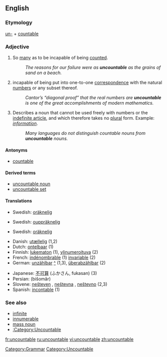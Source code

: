 ==English==
===Etymology===
[[un-#English|un-]] + [[countable]]
===Adjective===
{{wikipediamul|Uncountable set|Uncountable noun}}
{{en-adj-notcomp}}

# So [[many]] as to be incapable of being [[count]]ed.
#: ''The reasons for our failure were as '''uncountable''' as the grains of sand on a beach.''
# {{math}} incapable of being put into one-to-one [[correspondence]] with the natural [[number]]s or any subset thereof.
#: ''Cantor’s “diagonal proof” that the real numbers are '''uncountable''' is one of the great accomplishments of modern mathematics.''
# {{Linguistics}} Describes a noun that cannot be used freely with numbers or the [[indefinite article]], and which therefore takes no [[plural]] form.  Example: ''[[information]]''.
#: ''Many languages do not distinguish countable nouns from '''uncountable''' nouns.''

====Antonyms====
*[[countable]]

====Derived terms====
*[[uncountable noun]]
*[[uncountable set]]

====Translations====
{{trans-top|too many to be counted}}
{{trans-mid}}
*Swedish: [[oräknelig]]
{{trans-bottom}}
{{trans-top|incapable of being enumerated by natural numbers}}
{{trans-mid}}
*Swedish: [[ouppräknelig]]
{{trans-bottom}}
{{trans-top|about a noun which cannot be counted}}
{{trans-mid}}
*Swedish: [[oräknelig]]
{{trans-bottom}}




{{rfc-trans}}
{{top}}
*Danish: [[utællelig]] (1,2)
*Dutch: [[ontelbaar]] (1)
*Finnish: [[lukematon]] (1), [[ylinumeroituva]] (2)
*French: [[indénombrable]] (1) [[invariable]] (2)
*German: [[unzählbar]] [[:de:unzählbar|^]] (1,3), [[überabzählbar]] (2)
{{mid}}
*Japanese: [[不可算]] (ふかさん, fukasan) (3)
*Persian: {{FAchar|[[بیشمار]]}} (bišomâr)
*Slovene: [[nešteven]] {{m}}, [[neštevna]] {{f}}, [[neštevno]] {{n}} (2,3)
*Spanish: [[incontable]] (1)
{{bottom}}

===See also===
*[[infinite]]
*[[innumerable]]
*[[mass noun]]
*[[:Category:Uncountable]]

[[Category:Grammar]]
[[Category:Uncountable]]

[[fr:uncountable]]
[[ru:uncountable]]
[[vi:uncountable]]
[[zh:uncountable]]